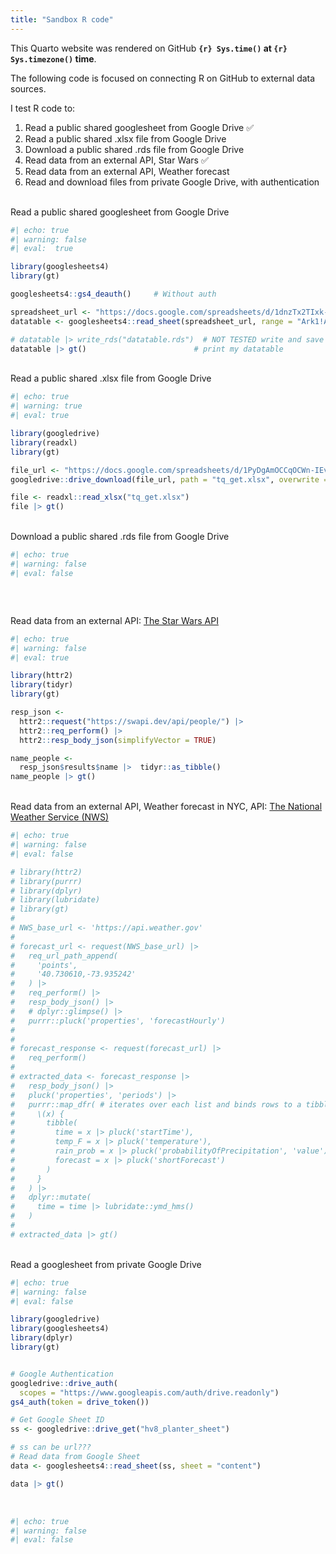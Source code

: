 ```yaml
---
title: "Sandbox R code"
---
```


This Quarto website was rendered on GitHub **`{r} Sys.time()` at `{r} Sys.timezone()` time**.

The following code is focused on connecting R on GitHub to external data sources.

I test R code to:

1. Read a public shared googlesheet from Google Drive ✅ 
1. Read a public shared .xlsx file from Google Drive
1. Download a public shared .rds file from Google Drive 
1. Read data from an external API, Star Wars ✅ 
1. Read data from an external API, Weather forecast
1. Read and download files from private Google Drive, with authentication



\
Read a public shared googlesheet from Google Drive
```r
#| echo: true
#| warning: false
#| eval:  true

library(googlesheets4)
library(gt)

googlesheets4::gs4_deauth()     # Without auth

spreadsheet_url <- "https://docs.google.com/spreadsheets/d/1dnzTx2TIxk-QpoWNz08Jr_e4F2rZ4mDBgphzq9lwdYM/edit?usp=drive_link"
datatable <- googlesheets4::read_sheet(spreadsheet_url, range = "Ark1!A1:D5")

# datatable |> write_rds("datatable.rds")  # NOT TESTED write and save a file (.rds) to my GitHub repository
datatable |> gt()                        # print my datatable
```

\
Read a public shared .xlsx file from Google Drive
```r
#| echo: true
#| warning: true
#| eval: true

library(googledrive)
library(readxl)
library(gt)

file_url <- "https://docs.google.com/spreadsheets/d/1PyDgAmOCCqOCWn-IEvhvj0RReoLyQwwa/edit?usp=drive_link&ouid=110726128853064340139&rtpof=true&sd=true"
googledrive::drive_download(file_url, path = "tq_get.xlsx", overwrite = TRUE) 

file <- readxl::read_xlsx("tq_get.xlsx")
file |> gt()  

```

\
Download a public shared .rds file from Google Drive 
```r
#| echo: true
#| warning: false
#| eval: false




```

\
Read data from an external API: [The Star Wars API](https://swapi.dev/)
```r
#| echo: true
#| warning: false
#| eval: true

library(httr2)
library(tidyr)
library(gt)

resp_json <- 
  httr2::request("https://swapi.dev/api/people/") |>
  httr2::req_perform() |>
  httr2::resp_body_json(simplifyVector = TRUE)

name_people <- 
  resp_json$results$name |>  tidyr::as_tibble()
name_people |> gt()
```


\
Read data from an external API, Weather forecast in NYC, API: [The National Weather Service (NWS)](https://api.weather.gov)
```r
#| echo: true
#| warning: false
#| eval: false

# library(httr2)
# library(purrr)
# library(dplyr)
# library(lubridate)
# library(gt)
# 
# NWS_base_url <- 'https://api.weather.gov'
# 
# forecast_url <- request(NWS_base_url) |> 
#   req_url_path_append(
#     'points',
#     '40.730610,-73.935242'
#   ) |> 
#   req_perform() |> 
#   resp_body_json() |> 
#   # dplyr::glimpse() |> 
#   purrr::pluck('properties', 'forecastHourly')
# 
# 
# forecast_response <- request(forecast_url) |> 
#   req_perform()
# 
# extracted_data <- forecast_response |> 
#   resp_body_json() |> 
#   pluck('properties', 'periods') |> 
#   purrr::map_dfr( # iterates over each list and binds rows to a tibble
#     \(x) {
#       tibble(
#         time = x |> pluck('startTime'),
#         temp_F = x |> pluck('temperature'),
#         rain_prob = x |> pluck('probabilityOfPrecipitation', 'value'),
#         forecast = x |> pluck('shortForecast')
#       )
#     }
#   ) |> 
#   dplyr::mutate(
#     time = time |> lubridate::ymd_hms()
#   )
# 
# extracted_data |> gt()
```

\
Read a googlesheet from private Google Drive
```r
#| echo: true
#| warning: false
#| eval: false

library(googledrive)
library(googlesheets4)
library(dplyr)
library(gt)


# Google Authentication
googledrive::drive_auth(
  scopes = "https://www.googleapis.com/auth/drive.readonly")
gs4_auth(token = drive_token())

# Get Google Sheet ID
ss <- googledrive::drive_get("hv8_planter_sheet")

# ss can be url???
# Read data from Google Sheet
data <- googlesheets4::read_sheet(ss, sheet = "content")

data |> gt()
```

\

```r
#| echo: true
#| warning: false
#| eval: false




```